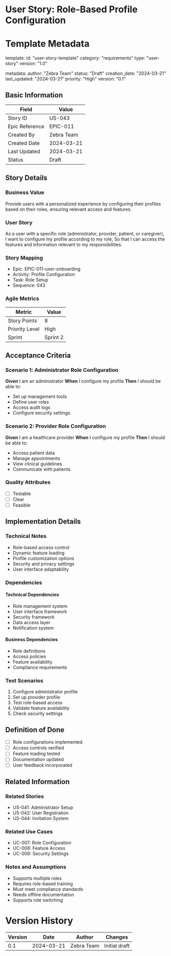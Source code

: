 # User Story: Role-Based Profile Configuration

# Template Metadata
template:
  id: "user-story-template"
  category: "requirements"
  type: "user-story"
  version: "1.0"

metadata:
  author: "Zebra Team"
  status: "Draft"
  creation_date: "2024-03-21"
  last_updated: "2024-03-21"
  priority: "High"
  version: "0.1"

## Basic Information
| Field | Value |
|-------|-------|
| Story ID | US-043 |
| Epic Reference | EPIC-011 |
| Created By | Zebra Team |
| Created Date | 2024-03-21 |
| Last Updated | 2024-03-21 |
| Status | Draft |

## Story Details
### Business Value
Provide users with a personalized experience by configuring their profiles based on their roles, ensuring relevant access and features.

### User Story
As a user with a specific role (administrator, provider, patient, or caregiver),
I want to configure my profile according to my role,
So that I can access the features and information relevant to my responsibilities.

### Story Mapping
- Epic: EPIC-011-user-onboarding
- Activity: Profile Configuration
- Task: Role Setup
- Sequence: 043

### Agile Metrics
| Metric | Value |
|--------|-------|
| Story Points | 8 |
| Priority Level | High |
| Sprint | Sprint 2 |

## Acceptance Criteria
### Scenario 1: Administrator Role Configuration
**Given** I am an administrator
**When** I configure my profile
**Then** I should be able to:
- Set up management tools
- Define user roles
- Access audit logs
- Configure security settings

### Scenario 2: Provider Role Configuration
**Given** I am a healthcare provider
**When** I configure my profile
**Then** I should be able to:
- Access patient data
- Manage appointments
- View clinical guidelines
- Communicate with patients

### Quality Attributes
- [ ] Testable
- [ ] Clear
- [ ] Feasible

## Implementation Details
### Technical Notes
- Role-based access control
- Dynamic feature loading
- Profile customization options
- Security and privacy settings
- User interface adaptability

### Dependencies
#### Technical Dependencies
- Role management system
- User interface framework
- Security framework
- Data access layer
- Notification system

#### Business Dependencies
- Role definitions
- Access policies
- Feature availability
- Compliance requirements

### Test Scenarios
1. Configure administrator profile
2. Set up provider profile
3. Test role-based access
4. Validate feature availability
5. Check security settings

## Definition of Done
- [ ] Role configurations implemented
- [ ] Access controls verified
- [ ] Feature loading tested
- [ ] Documentation updated
- [ ] User feedback incorporated

## Related Information
### Related Stories
- US-041: Administrator Setup
- US-042: User Registration
- US-044: Invitation System

### Related Use Cases
- UC-007: Role Configuration
- UC-008: Feature Access
- UC-009: Security Settings

### Notes and Assumptions
- Supports multiple roles
- Requires role-based training
- Must meet compliance standards
- Needs offline documentation
- Supports role switching

# Version History
| Version | Date | Author | Changes |
|---------|------|--------|----------|
| 0.1 | 2024-03-21 | Zebra Team | Initial draft |
